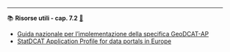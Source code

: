 ----

::: {.callout-tip icon=false #res-7.2 .risorsa}

📚 **Risorse utili - cap. 7.2** [🔗](#res-7.2){.link-req}

- [Guida nazionale per l’implementazione della specifica GeoDCAT-AP](https://geodati.gov.it/geoportale/images/struttura/documenti/GeoDCAT-AP_IT-v1.0.pdf)
- [StatDCAT Application Profile for data portals in Europe](https://joinup.ec.europa.eu/collection/semantic-interoperability-community-semic/solution/statdcat-application-profile-data-portals-europe/about)
:::
